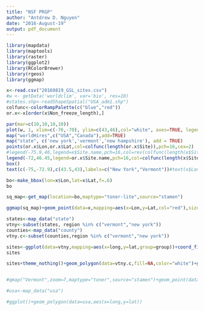 ```yaml
---
title: "NSF PRGP"
author: "Antdrew D. Nguyen"
date: "2016-August-19"
output: pdf_document
---
```


```r
library(mapdata)
library(maptools)
library(raster)
library(ggplot2)
library(RColorBrewer)
library(rgeos)
library(ggmap)
```


```r
x<-read.csv("20160819_GSL_sites.csv")
#w <- getData('worldclim', var='bio', res=10)
#states.shp<-readShapeSpatial("USA_adm1.shp")
colfunc<-colorRampPalette(c("blue","red"))
or.x<-x[order(x$Non_freeze_length),]

par(mar=c(10,10,10,10))
plot(w, 1, xlim=c(-76,-70), ylim=c(43,46),col="white", axes=TRUE, legend=F,main="",box=FALSE,las=1,xlab="Latitude",ylab="Longitude")
map("worldHires",c("USA","Canada"),add=TRUE)
map("state", c('new york','vermont','new hampshire'), add = TRUE)
points(or.x$Lon,or.x$Lat,col=colfunc(length(or.x$Site)),pch=16,cex=2)
#legend(-75.9,46,legend=x$Site.name,pch=16,col=rev(colfunc(length(x$Site))),horiz=T,cex=.65)
legend(-72,46.45,legend=or.x$Site.name,pch=16,col=colfunc(length(x$Site)),cex=.65,title="Growing Season Length (Julian Days)")
box()
text(c(-75,-72.9),c(43.5,43),labels=c("New York","Vermont"))#text(x$Lon,x$Lat-.09,labels=x$Site.name,cex=.5)


```

```r
bo<-make_bbox(lon=x$Lon,lat=x$Lat,f=.6)
bo

sq_map<-get_map(location=bo,maptype="toner-lite",source="stamen")

ggmap(sq_map)+geom_point(data=x,mapping=aes(x=Lon,y=Lat,col="red"),size=5)

states<-map_data("state")
vtny<-subset(states, region %in% c("vermont","new york"))
counties<-map_data("county")
vtny.c<-subset(counties,region %in% c("vermont","new york"))

sites<-ggplot(data=vtny,mapping=aes(x=long,y=lat,group=group))+coord_fixed()+geom_polygon(color="black",fill="gray")
sites

sites+theme_nothing()+geom_polygon(data=vtny.c,fill=NA,color="white")+geom_polygon(color="black",fill=NA)+scale_x_continuous(limits=c(-79,-70))+scale_y_continuous(limits=c(40,47))


#qmap("Vermont",zoom=7,maptype="toner",source="stamen")+geom_point(data=x,aes(y=Lat,x=Lon),size=5,color="red")

#usa<-map_data("usa")

#ggplot()+geom_polygon(data=usa,aes(x=long,y=lat))
```

